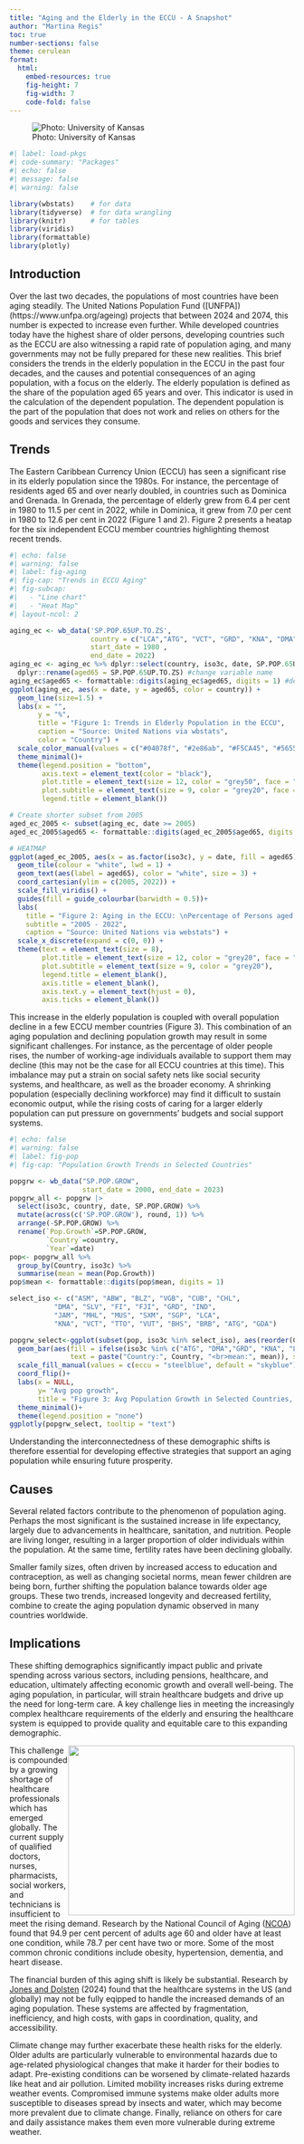 ```yaml
---
title: "Aging and the Elderly in the ECCU - A Snapshot"
author: "Martina Regis"
toc: true
number-sections: false
theme: cerulean
format:
  html: 
    embed-resources: true
    fig-height: 7
    fig-width: 7
    code-fold: false
---
```


![Photo: University of Kansas](elderly.jpg){}

```r
#| label: load-pkgs
#| code-summary: "Packages"
#| echo: false
#| message: false
#| warning: false

library(wbstats)    # for data
library(tidyverse)  # for data wrangling
library(knitr)      # for tables
library(viridis)
library(formattable)
library(plotly)
```

## Introduction

Over the last two decades, the populations of most countries have been aging steadily. The United Nations Population Fund ([UNFPA])(https://www.unfpa.org/ageing) projects that between 2024 and 2074, this number is expected to increase even further. While developed countries today have the highest share of older persons, developing countries such as the ECCU are also witnessing a rapid rate of population aging, and many governments may not be fully prepared for these new realities. This brief considers the trends in the elderly population in the ECCU in the past four decades, and the causes and potential consequences of an aging population, with a focus on the elderly. The elderly population is defined as the share of the population aged 65 years and over. This indicator is used in the calculation of the dependent population. The dependent population is the part of the population that does not work and relies on others for the goods and services they consume. 

## Trends

The Eastern Caribbean Currency Union (ECCU) has seen a significant rise in its elderly population since the 1980s. For instance, the percentage of residents aged 65 and over nearly doubled, in countries such as Dominica and Grenada.  In Grenada, the percentage of elderly grew from 6.4 per cent in 1980 to 11.5 per cent in 2022, while in Dominica, it grew from 7.0 per cent in 1980 to 12.6 per cent in 2022 (Figure 1 and 2). Figure 2 presents a heatap for the six independent ECCU member countries highlighting themost recent trends. 

```r
#| echo: false
#| warning: false
#| label: fig-aging
#| fig-cap: "Trends in ECCU Aging"
#| fig-subcap:
#|   - "Line chart"
#|   - "Heat Map" 
#| layout-ncol: 2

aging_ec <- wb_data('SP.POP.65UP.TO.ZS', 
                    country = c("LCA","ATG", "VCT", "GRD", "KNA", "DMA"), 
                    start_date = 1980 , 
                    end_date = 2022)
aging_ec <- aging_ec %>% dplyr::select(country, iso3c, date, SP.POP.65UP.TO.ZS) %>% 
  dplyr::rename(aged65 = SP.POP.65UP.TO.ZS) #change variable name
aging_ec$aged65 <- formattable::digits(aging_ec$aged65, digits = 1) #decimal plces
ggplot(aging_ec, aes(x = date, y = aged65, color = country)) +
  geom_line(size=1.5) +
  labs(x = "", 
       y = "%", 
       title = "Figure 1: Trends in Elderly Population in the ECCU",
       caption = "Source: United Nations via wbstats",
       color = "Country") +
  scale_color_manual(values = c("#04078f", "#2e86ab", "#F5CA45", "#565554", "#458f04","#f24236"), name = "Country")+
  theme_minimal()+
  theme(legend.position = "bottom",
        axis.text = element_text(color = "black"),
        plot.title = element_text(size = 12, color = "grey50", face = "bold", hjust = 0.5),
        plot.subtitle = element_text(size = 9, color = "grey20", face = "italics"),
        legend.title = element_blank())

# Create shorter subset from 2005
aged_ec_2005 <- subset(aging_ec, date >= 2005)
aged_ec_2005$aged65 <- formattable::digits(aged_ec_2005$aged65, digits = 1)

# HEATMAP
ggplot(aged_ec_2005, aes(x = as.factor(iso3c), y = date, fill = aged65)) +
  geom_tile(colour = "white", lwd = 1) +
  geom_text(aes(label = aged65), color = "white", size = 3) +
  coord_cartesian(ylim = c(2005, 2022)) +
  scale_fill_viridis() +
  guides(fill = guide_colourbar(barwidth = 0.5))+
  labs(
    title = "Figure 2: Aging in the ECCU: \nPercentage of Persons aged 65 and over", 
    subtitle = "2005 - 2022",
    caption = "Source: United Nations via webstats") +
  scale_x_discrete(expand = c(0, 0)) +
  theme(text = element_text(size = 8),
        plot.title = element_text(size = 12, color = "grey20", face = "bold", hjust = 0.5),
        plot.subtitle = element_text(size = 9, color = "grey20"),
        legend.title = element_blank(),
        axis.title = element_blank(),
        axis.text.y = element_text(hjust = 0),
        axis.ticks = element_blank())
```

This increase in the elderly population is coupled with overall population decline in a few ECCU member countries (Figure 3). This combination of an aging population and declining population growth may result in some significant challenges. For instance, as the percentage of older people rises, the number of working-age individuals available to support them may decline (this may not be the case for all ECCU countries at this time). This imbalance may put a strain on social safety nets like social security systems, and healthcare, as well as the broader economy.  A shrinking population (especially declining workforce) may find it difficult to sustain economic output, while the rising costs of caring for a larger elderly population can put pressure on governments' budgets and social support systems.

```r
#| echo: false
#| warning: false
#| label: fig-pop
#| fig-cap: "Population Growth Trends in Selected Countries"

popgrw <- wb_data("SP.POP.GROW", 
                  start_date = 2000, end_date = 2023)
popgrw_all <- popgrw |>
  select(iso3c, country, date, SP.POP.GROW) %>% 
  mutate(across(c('SP.POP.GROW'), round, 1)) %>% 
  arrange(-SP.POP.GROW) %>% 
  rename(`Pop.Growth`=SP.POP.GROW,
         `Country`=country,
         `Year`=date)
pop<- popgrw_all %>%
  group_by(Country, iso3c) %>%
  summarise(mean = mean(Pop.Growth))
pop$mean <- formattable::digits(pop$mean, digits = 1)

select_iso <- c("ASM", "ABW", "BLZ", "VGB", "CUB", "CHL",
           "DMA", "SLV", "FI", "FJI", "GRD", "IND",
           "JAM", "MHL", "MUS", "SXM", "SGP", "LCA",
           "KNA", "VCT", "TTO", "VUT", "BHS", "BRB", "ATG", "GDA")

popgrw_select<-ggplot(subset(pop, iso3c %in% select_iso), aes(reorder(Country, mean), mean)) + 
  geom_bar(aes(fill = ifelse(iso3c %in% c("ATG", "DMA","GRD", "KNA", "LCA", "VCT"), "eccu", "default"),
               text = paste("Country:", Country, "<br>mean:", mean)), stat="identity")+
  scale_fill_manual(values = c(eccu = "steelblue", default = "skyblue")) +
  coord_flip()+
  labs(x = NULL,
       y= "Avg pop growth",
       title = "Figure 3: Avg Population Growth in Selected Countries, \n2000-2022")+
  theme_minimal()+
  theme(legend.position = "none")
ggplotly(popgrw_select, tooltip = "text")
```

Understanding the interconnectedness of these demographic shifts is therefore essential for developing effective strategies that support an aging population while ensuring future prosperity.

## Causes

Several related factors contribute to the phenomenon of population aging. Perhaps the most significant is the sustained increase in life expectancy, largely due to advancements in healthcare, sanitation, and nutrition. People are living longer, resulting in a larger proportion of older individuals within the population. At the same time, fertility rates have been declining globally.  

Smaller family sizes, often driven by increased access to education and contraception, as well as changing societal norms, mean fewer children are being born, further shifting the population balance towards older age groups. These two trends, increased longevity and decreased fertility, combine to create the aging population dynamic observed in many countries worldwide. 


## Implications

These shifting demographics significantly impact public and private spending across various sectors, including pensions, healthcare, and education, ultimately affecting economic growth and overall well-being. The aging population, in particular, will strain healthcare budgets and drive up the need for long-term care. A key challenge lies in meeting the increasingly complex healthcare requirements of the elderly and ensuring the healthcare system is equipped to provide quality and equitable care to this expanding demographic.

<img src="diseases.jpg" style="float:right" width="400" height="300"/>


This challenge is compounded by a growing shortage of healthcare professionals which has emerged globally. The current supply of qualified doctors, nurses, pharmacists, social workers, and technicians is insufficient to meet the rising demand. Research by the National Council of Aging ([NCOA](https://www.ncoa.org/article/the-inequities-in-the-cost-of-chronic-disease-why-it-matters-for-older-adults/)) found that 94.9 per cent percent of adults age 60 and older have at least one condition, while 78.7 per cent have two or more. Some of the most common chronic conditions include obesity, hypertension, dementia, and heart disease.

The financial burden of this aging shift is likely be substantial. Research by [Jones and Dolsten](https://pubmed.ncbi.nlm.nih.gov/38582901/) (2024) found that the healthcare systems in the US (and globally) may not be fully eqipped to handle the increased demands of an aging population. These systems are affected by fragmentation, inefficiency, and high costs, with gaps in coordination, quality, and accessibility.

Climate change may further exacerbate these health risks for the elderly. Older adults are particularly vulnerable to environmental hazards due to age-related physiological changes that make it harder for their bodies to adapt. Pre-existing conditions can be worsened by climate-related hazards like heat and air pollution. Limited mobility increases risks during extreme weather events. Compromised immune systems make older adults more susceptible to diseases spread by insects and water, which may become more prevalent due to climate change. Finally, reliance on others for care and daily assistance makes them even more vulnerable during extreme weather.

